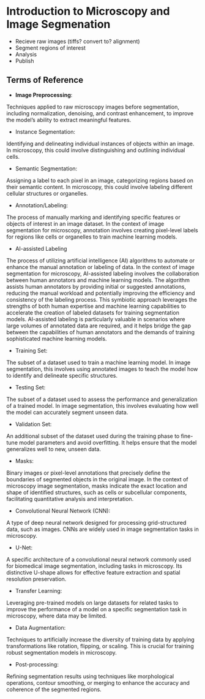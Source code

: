 # Introduction to Microscopy and Image Segmenation

- Recieve raw images (tiffs? convert to? alignment)
- Segment regions of interest
- Analysis
- Publish



## Terms of Reference

- **Image Preprocessing**:

Techniques applied to raw microscopy images before segmentation, including normalization, denoising, and contrast enhancement, to improve the model's ability to extract meaningful features.

- Instance Segmentation:

Identifying and delineating individual instances of objects within an image. In microscopy, this could involve distinguishing and outlining individual cells.

- Semantic Segmentation:

Assigning a label to each pixel in an image, categorizing regions based on their semantic content. In microscopy, this could involve labeling different cellular structures or organelles.

- Annotation/Labeling:

The process of manually marking and identifying specific features or objects of interest in an image dataset. In the context of image segmentation for microscopy, annotation involves creating pixel-level labels for regions like cells or organelles to train machine learning models.

- AI-assisted Labeling 

The process of utilizing artificial intelligence (AI) algorithms to automate or enhance the manual annotation or labeling of data. In the context of image segmentation for microscopy, AI-assisted labeling involves the collaboration between human annotators and machine learning models. The algorithm assists human annotators by providing initial or suggested annotations, reducing the manual workload and potentially improving the efficiency and consistency of the labeling process. This symbiotic approach leverages the strengths of both human expertise and machine learning capabilities to accelerate the creation of labeled datasets for training segmentation models. AI-assisted labeling is particularly valuable in scenarios where large volumes of annotated data are required, and it helps bridge the gap between the capabilities of human annotators and the demands of training sophisticated machine learning models.



- Training Set: 

The subset of a dataset used to train a machine learning model. In image segmentation, this involves using annotated images to teach the model how to identify and delineate specific structures.

- Testing Set: 

The subset of a dataset used to assess the performance and generalization of a trained model. In image segmentation, this involves evaluating how well the model can accurately segment unseen data.

- Validation Set: 

An additional subset of the dataset used during the training phase to fine-tune model parameters and avoid overfitting. It helps ensure that the model generalizes well to new, unseen data.

- Masks:

Binary images or pixel-level annotations that precisely define the boundaries of segmented objects in the original image. In the context of microscopy image segmentation, masks indicate the exact location and shape of identified structures, such as cells or subcellular components, facilitating quantitative analysis and interpretation.

- Convolutional Neural Network (CNN):

A type of deep neural network designed for processing grid-structured data, such as images. CNNs are widely used in image segmentation tasks in microscopy.

- U-Net:

A specific architecture of a convolutional neural network commonly used for biomedical image segmentation, including tasks in microscopy. Its distinctive U-shape allows for effective feature extraction and spatial resolution preservation.

- Transfer Learning:

Leveraging pre-trained models on large datasets for related tasks to improve the performance of a model on a specific segmentation task in microscopy, where data may be limited.

- Data Augmentation:

Techniques to artificially increase the diversity of training data by applying transformations like rotation, flipping, or scaling. This is crucial for training robust segmentation models in microscopy.

- Post-processing:

Refining segmentation results using techniques like morphological operations, contour smoothing, or merging to enhance the accuracy and coherence of the segmented regions.


